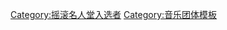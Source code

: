 {{Navbox
|name = 摇滚名人堂2004届入选者
|title = [[摇滚名人堂]][[搖滾名人堂成員列表|2004届入选者]]
|listclass = hlist
|state = {{{state|autocollapse}}}

| group1 = 表演者
| list1 =
* '''[[傑克遜·布朗]]'''
* '''{{link-en|幽谷合唱團|The Dells}}'''（凡爾納·艾利森、查克·巴克斯代爾、{{link-en|強尼·卡特|Johnny Carter (singer)}}、強尼·馮切斯、馬爾文·儒尼奧爾、邁克爾·麥吉爾）
* '''[[乔治·哈里森]]'''
* '''[[王子 (音乐家)|王子]]'''
* '''[[巴布·席格]]'''
* '''[[交通樂團]]'''（{{link-en|吉姆·卡帕爾蒂|Jim Capaldi}}、{{link-en|戴夫·梅森|Dave Mason}}、[[史蒂夫·溫伍德]]、{{link-en|克里斯·伍德 (搖滾音樂家)|Chris Wood (rock musician)|克里斯·伍德}}）
* '''[[ZZ Top]]'''（{{link-en|法蘭克·比爾德|Frank Beard (musician)}}、{{link-en|比利·吉本斯|Billy Gibbons}}、{{link-en|杜斯蒂·希爾|Dusty Hill}}）

| group2 = 终身成就奖
| list2 =
* {{link-en|楊·韋納|Jann Wenner}}


}}<noinclude>
{{collapsible option}}
[[Category:摇滚名人堂入选者]]
[[Category:音乐团体模板]]
</noinclude>